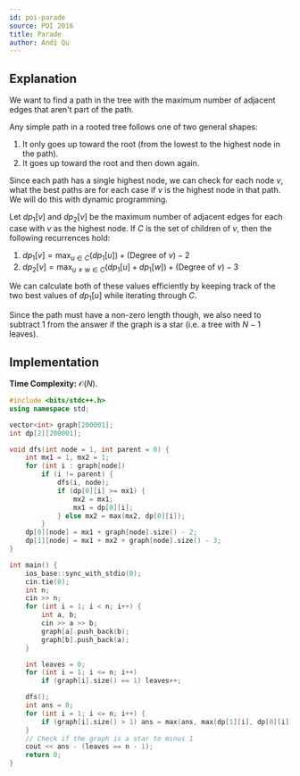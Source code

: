 ```yaml
---
id: poi-parade
source: POI 2016
title: Parade
author: Andi Qu
---
```


## Explanation

We want to find a path in the tree with the maximum number of adjacent edges
that aren't part of the path.

Any simple path in a rooted tree follows one of two general shapes:

1. It only goes up toward the root (from the lowest to the highest node in the
   path).
2. It goes up toward the root and then down again.

Since each path has a single highest node, we can check for each node $v$, what
the best paths are for each case if $v$ is the highest node in that path. We
will do this with dynamic programming.

Let $dp_1[v]$ and $dp_2[v]$ be the maximum number of adjacent edges for each
case with $v$ as the highest node. If $C$ is the set of children of $v$, then
the following recurrences hold:

1. $dp_1[v] = \max_{u \in C}(dp_1[u]) + (\text{Degree of }v) - 2$
2. $dp_2[v] = \max_{u \neq w \in C}(dp_1[u] + dp_1[w]) + (\text{Degree of }v) - 3$

We can calculate both of these values efficiently by keeping track of the two
best values of $dp_1[u]$ while iterating through $C$.

Since the path must have a non-zero length though, we also need to subtract 1
from the answer if the graph is a star (i.e. a tree with $N - 1$ leaves).

## Implementation

**Time Complexity:** $\mathcal O(N)$.

<LanguageSection>
<CPPSection>

```cpp
#include <bits/stdc++.h>
using namespace std;

vector<int> graph[200001];
int dp[2][200001];

void dfs(int node = 1, int parent = 0) {
	int mx1 = 1, mx2 = 1;
	for (int i : graph[node])
		if (i != parent) {
			dfs(i, node);
			if (dp[0][i] >= mx1) {
				mx2 = mx1;
				mx1 = dp[0][i];
			} else mx2 = max(mx2, dp[0][i]);
		}
	dp[0][node] = mx1 + graph[node].size() - 2;
	dp[1][node] = mx1 + mx2 + graph[node].size() - 3;
}

int main() {
	ios_base::sync_with_stdio(0);
	cin.tie(0);
	int n;
	cin >> n;
	for (int i = 1; i < n; i++) {
		int a, b;
		cin >> a >> b;
		graph[a].push_back(b);
		graph[b].push_back(a);
	}

	int leaves = 0;
	for (int i = 1; i <= n; i++)
		if (graph[i].size() == 1) leaves++;

	dfs();
	int ans = 0;
	for (int i = 1; i <= n; i++) {
		if (graph[i].size() > 1) ans = max(ans, max(dp[1][i], dp[0][i]) + 1);
	}
	// Check if the graph is a star to minus 1
	cout << ans - (leaves == n - 1);
	return 0;
}
```

</CPPSection>
</LanguageSection>
